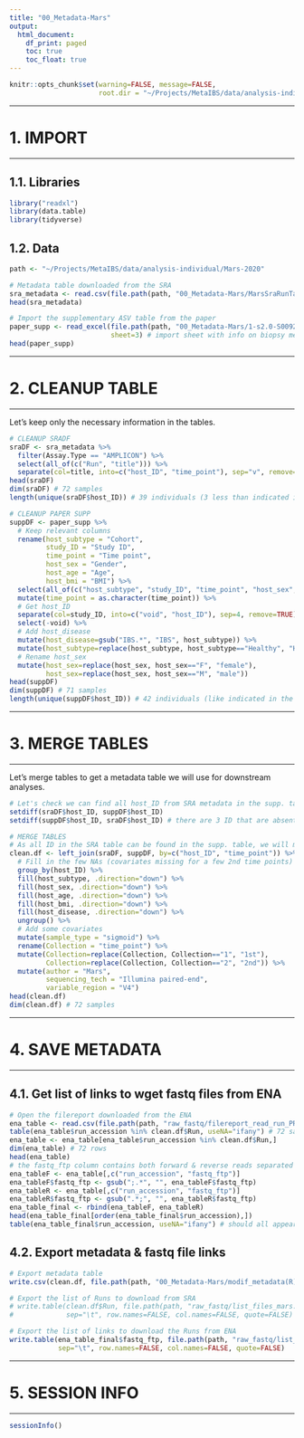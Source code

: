 ```yaml
---
title: "00_Metadata-Mars"
output:
  html_document:
    df_print: paged
    toc: true
    toc_float: true
---
```



```r
knitr::opts_chunk$set(warning=FALSE, message=FALSE,
                      root.dir = "~/Projects/MetaIBS/data/analysis-individual/Mars-2020/00_Metadata-Mars/")
```




***********
# 1. IMPORT
***********

## 1.1. Libraries
```r
library("readxl")
library(data.table)
library(tidyverse)
```

## 1.2. Data
```r
path <- "~/Projects/MetaIBS/data/analysis-individual/Mars-2020"

# Metadata table downloaded from the SRA
sra_metadata <- read.csv(file.path(path, "00_Metadata-Mars/MarsSraRunTable.txt"), header=TRUE, sep = ",")
head(sra_metadata)

# Import the supplementary ASV table from the paper
paper_supp <- read_excel(file.path(path, "00_Metadata-Mars/1-s2.0-S0092867420309983-mmc1.xlsx"),
                         sheet=3) # import sheet with info on biopsy metadata
head(paper_supp)
```




******************
# 2. CLEANUP TABLE
******************

Let's keep only the necessary information in the tables.

```r
# CLEANUP SRADF
sraDF <- sra_metadata %>%
  filter(Assay.Type == "AMPLICON") %>%
  select(all_of(c("Run", "title"))) %>%
  separate(col=title, into=c("host_ID", "time_point"), sep="v", remove=TRUE)
head(sraDF)
dim(sraDF) # 72 samples
length(unique(sraDF$host_ID)) # 39 individuals (3 less than indicated in the paper)

# CLEANUP PAPER SUPP
suppDF <- paper_supp %>%
  # Keep relevant columns
  rename(host_subtype = "Cohort",
         study_ID = "Study ID",
         time_point = "Time point",
         host_sex = "Gender",
         host_age = "Age",
         host_bmi = "BMI") %>%
  select(all_of(c("host_subtype", "study_ID", "time_point", "host_sex", "host_age", "host_bmi"))) %>%
  mutate(time_point = as.character(time_point)) %>%
  # Get host_ID
  separate(col=study_ID, into=c("void", "host_ID"), sep=4, remove=TRUE) %>%
  select(-void) %>%
  # Add host_disease
  mutate(host_disease=gsub("IBS.*", "IBS", host_subtype)) %>%
  mutate(host_subtype=replace(host_subtype, host_subtype=="Healthy", "HC")) %>%
  # Rename host_sex
  mutate(host_sex=replace(host_sex, host_sex=="F", "female"),
         host_sex=replace(host_sex, host_sex=="M", "male"))
head(suppDF)
dim(suppDF) # 71 samples
length(unique(suppDF$host_ID)) # 42 individuals (like indicated in the paper)
```




*****************
# 3. MERGE TABLES
*****************

Let's merge tables to get a metadata table we will use for downstream analyses.

```r
# Let's check we can find all host_ID from SRA metadata in the supp. table and vice versa
setdiff(sraDF$host_ID, suppDF$host_ID)
setdiff(suppDF$host_ID, sraDF$host_ID) # there are 3 ID that are absent from the SRA table.

# MERGE TABLES
# As all ID in the SRA table can be found in the supp. table, we will merge the supp.table onto the SRA table.
clean.df <- left_join(sraDF, suppDF, by=c("host_ID", "time_point")) %>%
  # Fill in the few NAs (covariates missing for a few 2nd time points)
  group_by(host_ID) %>%
  fill(host_subtype, .direction="down") %>%
  fill(host_sex, .direction="down") %>%
  fill(host_age, .direction="down") %>%
  fill(host_bmi, .direction="down") %>%
  fill(host_disease, .direction="down") %>%
  ungroup() %>%
  # Add some covariates
  mutate(sample_type = "sigmoid") %>%
  rename(Collection = "time_point") %>%
  mutate(Collection=replace(Collection, Collection=="1", "1st"),
         Collection=replace(Collection, Collection=="2", "2nd")) %>%
  mutate(author = "Mars",
         sequencing_tech = "Illumina paired-end",
         variable_region = "V4")
head(clean.df)
dim(clean.df) # 72 samples
```




******************
# 4. SAVE METADATA
******************

## 4.1. Get list of links to wget fastq files from ENA
```r
# Open the filereport downloaded from the ENA
ena_table <- read.csv(file.path(path, "raw_fastq/filereport_read_run_PRJEB37924_tsv.txt"), header=T, sep="\t")
table(ena_table$run_accession %in% clean.df$Run, useNA="ifany") # 72 samples of interest and 532 that we don't want to download
ena_table <- ena_table[ena_table$run_accession %in% clean.df$Run,]
dim(ena_table) # 72 rows
head(ena_table)
# the fastq_ftp column contains both forward & reverse reads separated by ";"
ena_tableF <- ena_table[,c("run_accession", "fastq_ftp")]
ena_tableF$fastq_ftp <- gsub(";.*", "", ena_tableF$fastq_ftp)
ena_tableR <- ena_table[,c("run_accession", "fastq_ftp")]
ena_tableR$fastq_ftp <- gsub(".*;", "", ena_tableR$fastq_ftp)
ena_table_final <- rbind(ena_tableF, ena_tableR)
head(ena_table_final[order(ena_table_final$run_accession),])
table(ena_table_final$run_accession, useNA="ifany") # should all appear twice
```


## 4.2. Export metadata & fastq file links
```r
# Export metadata table
write.csv(clean.df, file.path(path, "00_Metadata-Mars/modif_metadata(R).csv"))

# Export the list of Runs to download from SRA
# write.table(clean.df$Run, file.path(path, "raw_fastq/list_files_mars.txt"),
#             sep="\t", row.names=FALSE, col.names=FALSE, quote=FALSE)

# Export the list of links to download the Runs from ENA
write.table(ena_table_final$fastq_ftp, file.path(path, "raw_fastq/list_files_mars.txt"),
            sep="\t", row.names=FALSE, col.names=FALSE, quote=FALSE)
```




*****************
# 5. SESSION INFO
*****************

```r
sessionInfo()
```